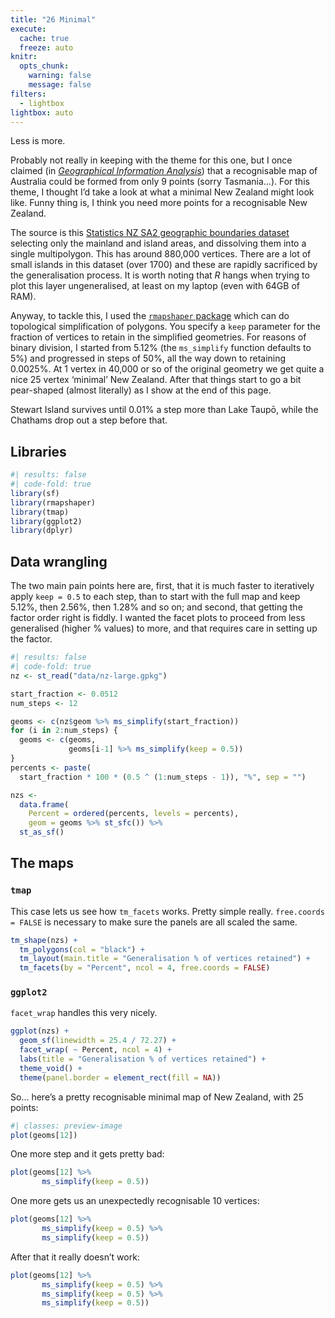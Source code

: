 ```yaml
---
title: "26 Minimal"
execute: 
  cache: true
  freeze: auto
knitr:
  opts_chunk: 
    warning: false
    message: false
filters:
  - lightbox
lightbox: auto
---
```


Less is more.

Probably not really in keeping with the theme for this one, but I once claimed (in [_Geographical Information Analysis_](https://www.wiley.com/en-us/Geographic+Information+Analysis%2C+2nd+Edition-p-9780470288573)) that a recognisable map of Australia could be formed from only 9 points (sorry Tasmania...). For this theme, I thought I'd take a look at what a minimal New Zealand might look like. Funny thing is, I think you need more points for a recognisable New Zealand.

The source is this [Statistics NZ SA2 geographic boundaries dataset](https://datafinder.stats.govt.nz/layer/92210-statistical-area-1-2018-generalised/) selecting only the mainland and island areas, and dissolving them into a single multipolygon. This has around 880,000 vertices. There are a lot of small islands in this dataset (over 1700) and these are rapidly sacrificed by the generalisation process. It is worth noting that _R_ hangs when trying to plot this layer ungeneralised, at least on my laptop (even with 64GB of RAM).

Anyway, to tackle this, I used the [`rmapshaper` package](http://www.mapshaper.org/) which can do topological simplification of polygons. You specify a `keep` parameter for the fraction of vertices to retain in the simplified geometries. For reasons of binary division, I started from 5.12% (the `ms_simplify` function defaults to 5%) and progressed in steps of 50%, all the way down to retaining 0.0025%. At 1 vertex in 40,000 or so of the original geometry we get quite a nice 25 vertex 'minimal' New Zealand. After that things start to go a bit pear-shaped (almost literally) as I show at the end of this page.

Stewart Island survives until 0.01% a step more than Lake Taupō, while the Chathams drop out a step before that.

## Libraries
```r
#| results: false
#| code-fold: true
library(sf)
library(rmapshaper)
library(tmap)
library(ggplot2)
library(dplyr)
```

## Data wrangling
The two main pain points here are, first, that it is much faster to iteratively apply `keep = 0.5` to each step, than to start with the full map and keep 5.12%, then 2.56%, then 1.28% and so on; and second, that getting the factor order right is fiddly. I wanted the facet plots to proceed from less generalised (higher % values) to more, and that requires care in setting up the factor.

```r
#| results: false
#| code-fold: true
nz <- st_read("data/nz-large.gpkg")

start_fraction <- 0.0512
num_steps <- 12

geoms <- c(nz$geom %>% ms_simplify(start_fraction))
for (i in 2:num_steps) {
  geoms <- c(geoms,
             geoms[i-1] %>% ms_simplify(keep = 0.5))
}
percents <- paste(
  start_fraction * 100 * (0.5 ^ (1:num_steps - 1)), "%", sep = "")

nzs <- 
  data.frame(
    Percent = ordered(percents, levels = percents), 
    geom = geoms %>% st_sfc()) %>%
  st_as_sf()
```

## The maps
### `tmap`
This case lets us see how `tm_facets` works. Pretty simple really. `free.coords = FALSE` is necessary to make sure the panels are all scaled the same. 

```r
tm_shape(nzs) + 
  tm_polygons(col = "black") +
  tm_layout(main.title = "Generalisation % of vertices retained") +
  tm_facets(by = "Percent", ncol = 4, free.coords = FALSE)
```

### `ggplot2`
`facet_wrap` handles this very nicely.

```r
ggplot(nzs) +
  geom_sf(linewidth = 25.4 / 72.27) +
  facet_wrap( ~ Percent, ncol = 4) + 
  labs(title = "Generalisation % of vertices retained") +
  theme_void() +
  theme(panel.border = element_rect(fill = NA))
```

So... here's a pretty recognisable minimal map of New Zealand, with 25 points:

```r
#| classes: preview-image
plot(geoms[12])
```

One more step and it gets pretty bad:

```r
plot(geoms[12] %>% 
       ms_simplify(keep = 0.5))
```

One more gets us an unexpectedly recognisable 10 vertices:

```r
plot(geoms[12] %>% 
       ms_simplify(keep = 0.5) %>% 
       ms_simplify(keep = 0.5))
```

After that it really doesn't work:

```r
plot(geoms[12] %>% 
       ms_simplify(keep = 0.5) %>% 
       ms_simplify(keep = 0.5) %>% 
       ms_simplify(keep = 0.5))
```

